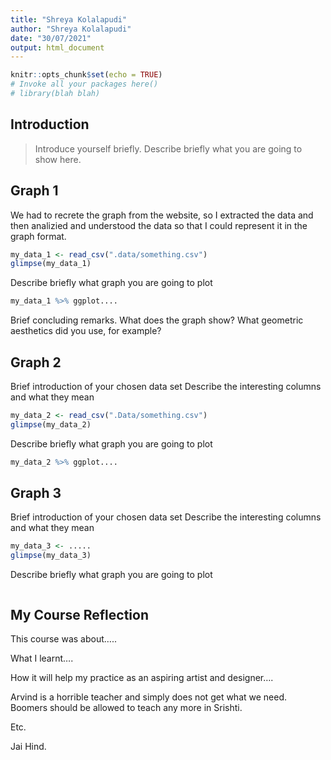 ---
title: "Shreya Kolalapudi"
author: "Shreya Kolalapudi"
date: "30/07/2021"
output: html_document
---

```{r setup, include=FALSE}
knitr::opts_chunk$set(echo = TRUE)
# Invoke all your packages here()
# library(blah blah)

```

## Introduction

> Introduce yourself briefly. Describe briefly what you are going to
> show here.

## Graph 1

We had to recrete the graph from the website, so I extracted the data and then analizied and understood the data so that I could represent it in the graph format.

```{r read-1}
my_data_1 <- read_csv(".data/something.csv")
glimpse(my_data_1)

```

Describe briefly what graph you are going to plot

```{r plot-1}
my_data_1 %>% ggplot....

```

Brief concluding remarks. What does the graph show? What geometric aesthetics did you use, for example?

## Graph 2

Brief introduction of your chosen data set Describe the interesting
columns and what they mean

```{r read-2}
my_data_2 <- read_csv(".Data/something.csv")
glimpse(my_data_2)

```

Describe briefly what graph you are going to plot

```{r plot-2}
my_data_2 %>% ggplot....

```

## Graph 3

Brief introduction of your chosen data set Describe the interesting
columns and what they mean

```{r read-3}
my_data_3 <- .....
glimpse(my_data_3)
```

Describe briefly what graph you are going to plot

```{r plot-3}


```

## My Course Reflection

This course was about.....

What I learnt....

How it will help my practice as an aspiring artist and designer....

Arvind is a horrible teacher and simply does not get what we need. Boomers should be allowed to teach any more in Srishti.

Etc.

Jai Hind.

